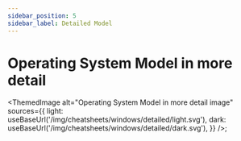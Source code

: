 ```yaml
---
sidebar_position: 5
sidebar_label: Detailed Model
---
```


# Operating System Model in more detail


<ThemedImage
  alt="Operating System Model in more detail image"
  sources={{
    light: useBaseUrl('/img/cheatsheets/windows/detailed/light.svg'),
    dark: useBaseUrl('/img/cheatsheets/windows/detailed/dark.svg'),
  }}
/>;
